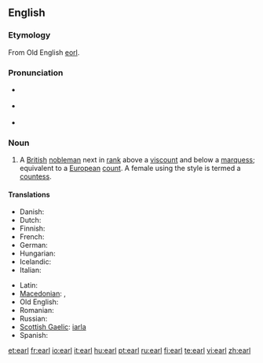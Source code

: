==English==
{{wikipedia}}  {{also|Earl}}

===Etymology===
From Old English [[eorl]].

===Pronunciation===
* {{a|UK}} {{IPA|/ɜ:l/}}
* {{a|US}} {{IPA|/ɝl/}}
* {{rhymes|ɜː(r)l}}

===Noun===
{{en-noun}}

# A [[British]] [[nobleman]] next in [[rank]] above a [[viscount]] and below a [[marquess]]; equivalent to a [[European]] [[count]]. A female using the style is termed a [[countess]].

====Translations====
{{trans-top|a British nobleman}}
* Danish: {{t-|da|greve|m}}
* Dutch: {{t+|nl|graaf|m}}
* Finnish: {{t+|fi|jaarli}}
* French: {{t+|fr|comte}}
* German: {{t+|de|Graf}}
* Hungarian: {{t+|hu|gróf}}
* Icelandic: {{t-|is|jarl|m}}
* Italian: {{t+|it|conte|m}}
{{trans-mid}}
* Latin: {{t-|la|comes|m}}
* [[Macedonian]]: {{t|mk|ерл|m|tr=erl|sc=Cyrl|xs=Macedonian}},  {{t-|mk|гроф|m|tr=grof|sc=Cyrl|xs=Macedonian}}
* Old English: {{t-|ang|eorl|m|xs=Old English}}
* Romanian: {{t-|ro|conte|m}}
* Russian: {{t+|ru|граф|m|tr=graf|sc=Cyrl}}
* [[Scottish Gaelic]]: [[iarla]] {{m}}
* Spanish: {{t-|es|conde|m}}
{{trans-bottom}}

[[et:earl]]
[[fr:earl]]
[[io:earl]]
[[it:earl]]
[[hu:earl]]
[[pt:earl]]
[[ru:earl]]
[[fi:earl]]
[[te:earl]]
[[vi:earl]]
[[zh:earl]]